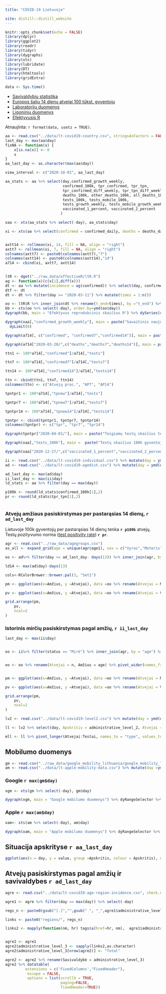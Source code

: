 ```yaml
---
title: "COVID-19 Lietuvoje"

site: distill::distill_website
---
```


```r
knitr::opts_chunk$set(echo = FALSE)
library(dplyr)
library(ggplot2)
library(readr)
library(tidyr)
library(dygraphs)
library(xts)
library(lubridate)
library(DT)
library(htmltools)
library(gridExtra)
```

```r
data <- Sys.time()
```
  - [Savivaldybių statistika](https://covid19.myliuduomenis.lt/savivaldybes.html)    
  - [Europos šalių 14 dienų atvejai 100 tūkst. gyventojų](countries.html)
  - [Laboratorijų duomenys](stats.html)
  - [Ligoninių duomenys](hospital.html)
  - [Efektyvusis R](Re.html)
  
Atnaujinta: `r format(data, usetz = TRUE)`. 

```r
aa <- read.csv("../data/lt-covid19-country.csv", stringsAsFactors = FALSE) %>% mutate(day = ymd(day))
last_day <- max(aa$day)
fixNA <- function(x) {
    x[is.na(x)] <- 0
    x
}
aa_last_day <- as.character(max(aa$day))

view_interval <- c("2020-10-01", aa_last_day)

aa_stats <- aa %>% select(day,confirmed_growth_weekly, 
                          confirmed_100k, tpr_confirmed, tpr_tpn,
                          tpr_confirmed_diff_weekly, tpr_tpn_diff_weekly,
                          deaths_100k, other_deaths_100k, all_deaths_100k,
                          tests_100k, tests_mobile_100k,
                          tests_growth_weekly, tests_mobile_growth_weekly,
                          vaccinated_1_percent, vaccinated_2_percent
                         )

xaa <- xts(aa_stats %>% select(-day), aa_stats$day)

xi <- xts(aa %>% select(confirmed = confirmed_daily, deaths = deaths_daily, tests = tests_daily, mobile_tests = tests_mobile_daily, tpnew = tests_positive_new_daily, other_deaths = other_deaths_daily) %>% mutate(all_deaths = deaths+other_deaths), order.by = aa$day)


axtt14 <- rollmean(xi, 14, fill = NA, align = "right")
axtt7 <- rollmean(xi, 7, fill = NA, align = "right")
colnames(axtt7) <- paste0(colnames(axtt7),"7")
colnames(axtt14) <- paste0(colnames(axtt14),"14")
a714 <- cbind(xi, axtt7, axtt14)
    
```

```r

ltR <- dget("../raw_data/effectiveR/ltR.R")
ag <- function(x)(c(x[1],diff(x)))
dt <- aa %>% mutate(incidence = ag(confirmed)) %>% select(day, confirmed, incidence) %>% mutate(day = ymd(day), w = ifelse(incidence == 0, 0, 1))
dtf <- dt
dt <- dt %>% filter(day >= "2020-03-11") %>% mutate(times = 1:n())

oo <- ltR$R %>% inner_join(dt %>% rename(t_end=times), by ="t_end") %>% select(day, R = `Mean(R)`, lwr = `Quantile.0.025(R)`,upr = `Quantile.0.975(R)`)
bb <- xts(oo %>% select(-day), order.by=ymd(oo$day))
dygraph(bb, main = "Efektyvus reprodukcinis skaičius R") %>% dySeries(c("lwr","R","upr"), label = "R") %>% dyRangeSelector(dateWindow = view_interval) %>% dyLimit(1)

```

```r
dygraph(xaa[,"confirmed_growth_weekly"], main = paste("Savaitinis naujų atvejų augimas:",aa_last_day)) %>% dyOptions(colors = RColorBrewer::brewer.pal(3, "Set1")[c(1)]) %>% dyRangeSelector(dateWindow = view_interval) %>% 
  dyLimit(0)
```

```r

dygraph(a714[, c("confirmed", "confirmed7","confirmed14")], main = paste("Nauji atvejai ir slenkantys vidurkiai:",max(aa$day))) %>% dyOptions(colors = RColorBrewer::brewer.pal(3, "Set1")[c(3,1,2)]) %>% dyRangeSelector(dateWindow = view_interval)
```


```r

dygraph(a714["2020-03-20/",c("deaths","deaths7","deaths14")], main = paste("Mirtys per dieną ir slenkantys vidurkiai",max(aa$day))) %>%  dyOptions(colors = RColorBrewer::brewer.pal(3, "Set1")[c(3,1,2)]) %>% dyRangeSelector(dateWindow = view_interval)
```


```r

ttn1 <- 100*a714[,"confirmed"]/a714[,"tests"]

ttn7 <- 100*a714[,"confirmed7"]/a714[,"tests7"]

ttn14 <- 100*a714[,"confirmed14"]/a714[,"tests14"]

ttn <- cbind(ttn1, ttn7, ttn14)
colnames(ttn) <- c("Atvejų proc.", "AP7", "AP14")

```


```r

tpntpr1 <- 100*a714[,"tpnew"]/a714[,"tests"]

tpntpr7 <- 100*a714[,"tpnew7"]/a714[,"tests7"]

tpntpr14 <- 100*a714[,"tpnew14"]/a714[,"tests14"]

tpntpr <- cbind(tpntpr1, tpntpr7, tpntpr14)
colnames(tpntpr) <- c("tpr", "tpr7", "tpr14")

dygraph(tpntpr["2020-04-01/"], main = paste("Teigiamų testų skaičius tenkantis 100 testų", max(aa$day))) %>% dyOptions(colors = RColorBrewer::brewer.pal(3, "Set1")[c(3,1,2)]) %>% dyRangeSelector(dateWindow = view_interval) 
```

```r
dygraph(xaa[,"tests_100k"], main =  paste("Testų skaičius 100k gyventojų per 14 dienų ", aa_last_day)) %>%  dyOptions(colors = RColorBrewer::brewer.pal(3, "Set1")[1]) %>% dyRangeSelector(dateWindow = view_interval) %>% dyLimit(0)
```

```r
dygraph(xaa["2020-12-27/",c("vaccinated_1_percent","vaccinated_2_percent")], main = paste("Paskiepytų pirma ir antra doze  procentas",aa_last_day)) %>% dyOptions(colors = RColorBrewer::brewer.pal(3, "Set1")[c(1,3)]) %>% dyRangeSelector
```

```r
ii <- read.csv("../data/lt-covid19-individual.csv") %>% mutate(day = ymd(day))
ad <- read.csv("../data/lt-covid19-agedist.csv") %>% mutate(day = ymd(day))

ad_last_day <- max(ad$day)
ii_last_day <- max(ii$day)
ld_stats <- aa %>% filter(day == max(day))

p100k <- round(ld_stats$confirmed_100k[1],2)
pr <- round(ld_stats$tpr_tpn[1],2)



```

### Atvejų amžiaus pasiskirstymas per pastarąsias 14 dienų, `r ad_last_day`

Lietuvoje 100k gyventojų per pastarąsias 14 dienų tenka **`r p100k`** atvejų. Testų pozityvumo norma ([test positivity rate](https://ec.europa.eu/info/live-work-travel-eu/health/coronavirus-response/travel-during-coronavirus-pandemic/common-approach-travel-measures-eu_en)) **`r pr`**.

```r
agr <- read.csv("../raw_data/agegroups.csv")
as_all <- expand_grid(age = unique(agr$age1), sex = c("Vyras","Moteris")) %>% mutate(n1 = 0)

oo <- ad%>% filter(day >= ad_last_day- days(13)) %>% inner_join(agr, by = "age") %>% select(-age) %>% rename(age=age1) %>% count(age, sex) %>% right_join(as_all, by = c("age", "sex")) %>% select(-n1) %>% mutate(n = fixNA(n)) %>% rename(Atvejai = n, Amžius = age) %>% pivot_wider(names_from = "sex", values_from = "Atvejai", values_fill = 0)

ld14 <- max(ad$day)-days(13)

cols<-RColorBrewer::brewer.pal(3, "Set1")

pm <- ggplot(aes(x=Amžius, y =Atvejai), data =oo %>% rename(Atvejai = Moteris)) + geom_col(fill = cols[1]) + geom_text(aes(label = Atvejai), hjust = 1.1) + coord_flip()+labs(y = "", x= "") + theme_bw() + scale_y_continuous(trans = "reverse", expand = expansion(mult=c(0.15, 0))) +  theme(axis.text.y = element_blank(), axis.ticks.y = element_blank(), plot.margin = unit(c(0.02, 0.01, 0.02, 0.02),"npc")) + labs(title = "Moterys")

pv <- ggplot(aes(x=Amžius, y =Atvejai), data =oo %>% rename(Atvejai = Vyras)) + geom_col(fill = cols[2]) + geom_text(aes(label = Atvejai), hjust = -0.1)+coord_flip()+labs(y = "", x= "") + theme_bw() + scale_y_continuous( expand = expansion(mult=c(0, 0.18)))+theme(plot.margin = unit(c(0.02, 0.02, 0.02, -0.03),"npc"), plot.title = element_text(hjust = 1)) + labs(title = "Vyrai")

grid.arrange(pm,
    pv,
    ncol=2
)
```

### Istorinis mirčių pasiskirstymas pagal amžių, `r ii_last_day`

```r
last_day <- max(ii$day)


oo <- ii%>% filter(status == "Mirė") %>% inner_join(agr, by = "age") %>% select(-age) %>% rename(age=age1) %>% count(age, sex) %>% right_join(as_all, by = c("age", "sex")) %>% select(-n1) %>% mutate(n = fixNA(n))


oo <- oo %>% rename(Atvejai = n, Amžius = age) %>% pivot_wider(names_from = "sex", values_from = "Atvejai", values_fill = 0)


pm <- ggplot(aes(x=Amžius, y =Atvejai), data =oo %>% rename(Atvejai = Moteris)) + geom_col(fill = cols[1]) + geom_text(aes(label = Atvejai), hjust = 1.1) + coord_flip()+labs(y = "", x= "") + theme_bw() + scale_y_continuous(trans = "reverse", expand = expansion(mult=c(0.1, 0))) +  theme(axis.text.y = element_blank(), axis.ticks.y = element_blank(), plot.margin = unit(c(0.02, 0.01, 0.02, 0.02),"npc")) + labs(title = "Moterys")

pv <- ggplot(aes(x=Amžius, y =Atvejai), data =oo %>% rename(Atvejai = Vyras)) + geom_col(fill = cols[2]) + geom_text(aes(label = Atvejai), hjust = -0.1)+coord_flip()+labs(y = "", x= "") + theme_bw() + scale_y_continuous( expand = expansion(mult=c(0, 0.12)))+theme(plot.margin = unit(c(0.02, 0.02, 0.02, -0.03),"npc"), plot.title = element_text(hjust = 1)) + labs(title = "Vyrai")

grid.arrange(pm,
    pv,
    ncol=2
)

```


```r

lv2 <- read.csv("../data/lt-covid19-level2.csv") %>% mutate(day = ymd(day))

ll <- lv2 %>% select(day, Apskritis = administrative_level_2, Atvejai = confirmed_100k, `Teigiamų tyrimų dalis` = tpr_confirmed, Mirtys = deaths_100k, Testai = tests_100k) %>% filter(Apskritis != "Unknown")

mll <- ll %>% pivot_longer(Atvejai:Testai, names_to = "type", values_to = "value")

```

## Mobilumo duomenys

```r
gm <- read.csv("../raw_data/google_mobility_lithuania/google_mobility_lithuania.csv") %>% mutate(day =ymd(day))
am <- read.csv("../data/lt-apple-mobility-data.csv") %>% mutate(day =ymd(day))
```

### Google `r max(gm$day)`

```r
xgm <- xts(gm %>% select(-day), gm$day)

dygraph(xgm, main = "Google mobilumo duomenys") %>% dyRangeSelector %>% dyOptions(colors = RColorBrewer::brewer.pal(6, "Paired"))
```


### Apple `r max(am$day)`

```r

xam<- xts(am %>% select(-day), am$day)

dygraph(xam, main = "Apple mobilumo duomenys") %>% dyRangeSelector %>% dyOptions(colors = RColorBrewer::brewer.pal(3, "Set1")[1:2])
```


## Situacija apskrityse `r aa_last_day`

```r
ggplot(aes(x = day, y = value, group =Apskritis, colour = Apskritis), data =mll %>% filter(day >= "2020-10-01"))+geom_line()+theme_bw()+scale_colour_manual(values= RColorBrewer::brewer.pal(10, "Paired"))+facet_wrap(~type, scales= "free_y")+labs(x="Data", y  = "")
```


## Atvejų pasiskirstymas pagal amžių ir savivaldybes `r ad_last_day` 

```r
agre <- read.csv("../data/lt-covid19-age-region-incidence.csv", check.names =  FALSE) 

agre1 <- agre %>% filter(day == max(day)) %>% select(-day) 

regs_n <- paste0(gsub("[.]","",gsub(" ", "_",agre1$administrative_level_3)),".html")

links <- paste0("regions/", regs_n) 

links2 <- mapply(function(nm, hr) tags$a(href=hr, nm),  agre1$administrative_level_3, links, SIMPLIFY = FALSE)


agre2 <- agre1
agre2$administrative_level_3 <- sapply(links2,as.character)
agre2$administrative_level_3[nrow(agre2)] <- "Total"

agre2 <- agre2 %>% rename(Savivaldybė = administrative_level_3)
agre2 %>% datatable( 
         extensions = c('FixedColumns',"FixedHeader"),
          escape = FALSE,
          options = list(scrollX = TRUE, 
                         paging=FALSE,
                         fixedHeader=TRUE))
```
